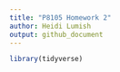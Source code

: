 ```yaml
---
title: "P8105 Homework 2"
author: Heidi Lumish
output: github_document
---
```


```r
library(tidyverse)
```

